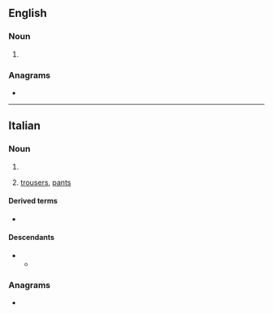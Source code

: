 ==English==

===Noun===
{{head|en|noun form}}

# {{en-irregular plural of|calzone|ending=i}}

===Anagrams===
* {{anagrams|en|a=acilnoz|Lizcano}}

----

==Italian==

===Noun===
{{head|it|noun plural form|g=m-p}}

# {{plural of|it|calzone}}
# {{lb|it|plurale tantum}} [[trousers]], [[pants]]
#: {{syn|it|pantaloni|g1=m-p|braghe|g2=f-p}}

====Derived terms====
* {{l|it|calzoni alla zuava}}

====Descendants====
* {{desc|el|καλτσούνι|bor=1}}
** {{desc|ro|colțun|bor=1}}

===Anagrams===
* {{anagrams|it|a=acilnoz|calzino|incalzo|incalzò}}

{{C|it|Clothing}}